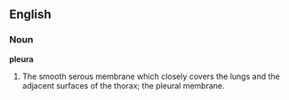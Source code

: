 ==English==

===Noun===

'''pleura'''

#The smooth serous membrane which closely covers the lungs and the adjacent surfaces of the thorax; the pleural membrane.